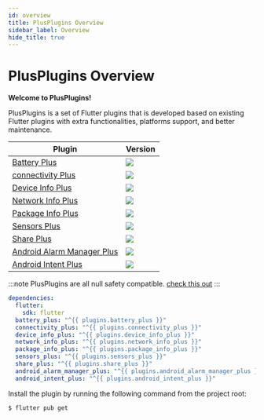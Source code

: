 ```yaml
---
id: overview
title: PlusPlugins Overview
sidebar_label: Overview
hide_title: true
---
```


<h1 style={{ textAlign: "center", marginBottom: "4rem" }}>
  PlusPlugins Overview
</h1>

**Welcome to PlusPlugins!**

PlusPlugins is a set of Flutter plugins that is developed based on existing Flutter plugins with extra functionalities, platforms support, and better maintenance.

| Plugin                                                            | Version                                                                   |
| ----------------------------------------------------------------- | ------------------------------------------------------------------------- |
| [Battery Plus](battery_plus/overview)                             | <img src="https://img.shields.io/pub/v/battery_plus.svg" />               |
| [connectivity Plus](connectivity_plus/overview)                   | <img src="https://img.shields.io/pub/v/connectivity_plus.svg" />          |
| [Device Info Plus](device_info_plus/overview)                     | <img src="https://img.shields.io/pub/v/device_info_plus.svg" />           |
| [Network Info Plus](network_info_plus/overview)                   | <img src="https://img.shields.io/pub/v/network_info_plus.svg" />          |
| [Package Info Plus](package_info_plus/overview)                   | <img src="https://img.shields.io/pub/v/package_info_plus.svg" />          |
| [Sensors Plus](sensors_plus/overview)                             | <img src="https://img.shields.io/pub/v/sensors_plus.svg" />               |
| [Share Plus](share_plus/overview)                                 | <img src="https://img.shields.io/pub/v/share_plus.svg" />                 |
| [Android Alarm Manager Plus](android_alarm_manager_plus/overview) | <img src="https://img.shields.io/pub/v/android_alarm_manager_plus.svg" /> |
| [Android Intent Plus](android_intent_plus/overview)               | <img src="https://img.shields.io/pub/v/android_intent_plus.svg" />        |

:::note
PlusPlugins are all null safety compatible. [check this out](null_safety)
:::

```yaml title="pubspec.yaml"
dependencies:
  flutter:
    sdk: flutter
  battery_plus: "^{{ plugins.battery_plus }}"
  connectivity_plus: "^{{ plugins.connectivity_plus }}"
  device_info_plus: "^{{ plugins.device_info_plus }}"
  network_info_plus: "^{{ plugins.network_info_plus }}"
  package_info_plus: "^{{ plugins.package_info_plus }}"
  sensors_plus: "^{{ plugins.sensors_plus }}"
  share_plus: "^{{ plugins.share_plus }}"
  android_alarm_manager_plus: "^{{ plugins.android_alarm_manager_plus }}"
  android_intent_plus: "^{{ plugins.android_intent_plus }}"
```

Install the plugin by running the following command from the project root:

```bash
$ flutter pub get
```
